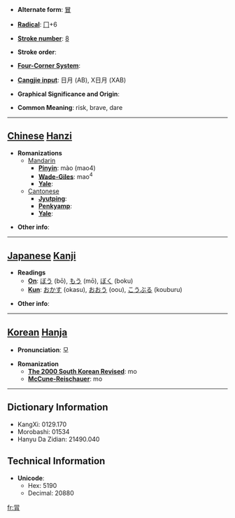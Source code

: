 * '''Alternate form''': [[冒]]

* '''[[Wiktionary:Chinese radical index| Radical]]''': [[Wiktionary:Chinese radical index 冂|冂]]+6

* '''[[Wiktionary:Chinese total strokes index|Stroke number]]''': [[Wiktionary:Chinese total strokes index 8|8]]

* '''Stroke order''': 

* '''[[Wiktionary:Chinese four corner index|Four-Corner System]]''': 

* '''[[Wiktionary:Chinese Cangjie index|Cangjie input]]''': 日月 (AB), X日月 (XAB)

* '''Graphical Significance and Origin''': 

* '''Common Meaning''': risk, brave, dare

----

== [[Chinese]] [[Hanzi]] ==

* '''Romanizations'''
** [[Mandarin]]
*** '''[[Pinyin]]''': mào (mao4)
*** '''[[Wade-Giles]]''': mao<sup>4</sup>
*** '''[[Yale]]''': 
**[[Cantonese]]
***'''[[Jyutping]]''':
***'''[[Penkyamp]]''': 
***'''[[Yale]]''': 

* '''Other info''': 

----

== [[Japanese]] [[Kanji]] ==

* '''Readings'''
** '''[[On]]''': [[ぼう]] (bō), [[もう]] (mō), [[ぼく]] (boku)
** '''[[Kun]]''': [[おかす]] (okasu), [[おおう]] (oou), [[こうぶる]] (kouburu)

* '''Other info''':  

----

== [[Korean]] [[Hanja]] ==

* '''Pronunciation''': 모

* '''Romanization'''
** '''[[The 2000 South Korean Revised Romanization|The 2000 South Korean Revised]]''': mo
** '''[[McCune-Reischauer]]''': mo

----

== Dictionary Information ==

* KangXi: 0129.170
* Morobashi: 01534
* Hanyu Da Zidian: 21490.040

== Technical Information ==

* '''Unicode''':
** Hex: 5190
** Decimal: 20880

[[fr:冐]]